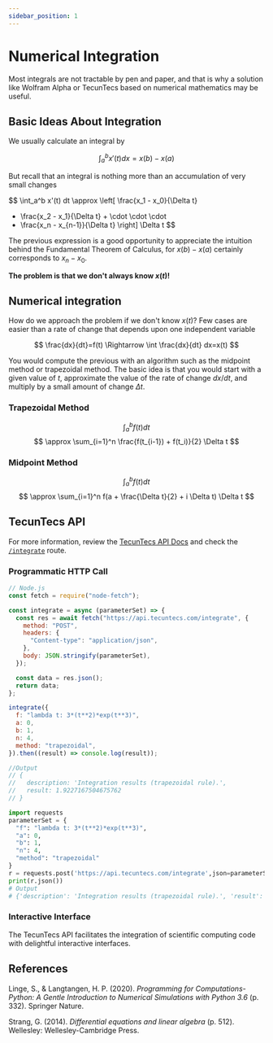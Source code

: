 ```yaml
---
sidebar_position: 1
---
```


# Numerical Integration

Most integrals are not tractable by pen and paper, and that 
is why a solution like Wolfram Alpha or TecunTecs based on 
numerical mathematics may be useful.

## Basic Ideas About Integration

We usually calculate an integral by

$$
\int_a^b x'(t) dx = x(b) - x(a)
$$

But recall that an integral is nothing more than an 
accumulation of very small changes

$$
\int_a^b x'(t) dt \approx 
\left[ \frac{x_1 - x_0}{\Delta t}
+ \frac{x_2 - x_1}{\Delta t} + \cdot \cdot \cdot
+ \frac{x_n - x_{n-1}}{\Delta t}
\right] \Delta t
$$

The previous expression is a good opportunity to 
appreciate the intuition behind the Fundamental Theorem of Calculus, 
for $x(b)-x(a)$ certainly corresponds to $x_n-x_0$.

**The problem is that we don't always know $x(t)$!**

## Numerical integration

How do we approach the problem if we don't know $x(t)$? Few cases are easier than a 
rate of change that depends upon one independent 
variable

$$
\frac{dx}{dt}=f(t) \Rightarrow \int \frac{dx}{dt} dx=x(t)
$$

You would compute the previous with an algorithm such as the midpoint method 
or trapezoidal method. The basic idea is that you would 
start with a given value of $t$, approximate the value 
of the rate of change $dx/dt$, 
and multiply by a small amount of change $\Delta t$.

### Trapezoidal Method

$$
\int_a^b f(t) dt
$$
$$
\approx \sum_{i=1}^n \frac{f(t_{i-1}) + f(t_i)}{2} \Delta t
$$

### Midpoint Method

$$
\int_a^b f(t) dt
$$
$$
\approx \sum_{i=1}^n f(a + \frac{\Delta t}{2} + i \Delta t) \Delta t
$$

## TecunTecs API

For more information, review the [TecunTecs API Docs](https://api.tecuntecs.com/api-docs/) and check the [`/integrate`](https://api.tecuntecs.com/api-docs/#/Dynamical%20systems/post_integrate) route.

### Programmatic HTTP Call



<Tabs>
<TabItem value="js" label="JavaScript">

```js
// Node.js
const fetch = require("node-fetch");

const integrate = async (parameterSet) => {
  const res = await fetch("https://api.tecuntecs.com/integrate", {
    method: "POST",
    headers: {
      "Content-type": "application/json",
    },
    body: JSON.stringify(parameterSet),
  });

  const data = res.json();
  return data;
};

integrate({
  f: "lambda t: 3*(t**2)*exp(t**3)",
  a: 0,
  b: 1,
  n: 4,
  method: "trapezoidal",
}).then((result) => console.log(result));

//Output
// {
//   description: 'Integration results (trapezoidal rule).',
//   result: 1.9227167504675762
// }

```

</TabItem>
<TabItem value="py" label="Python">

```py
import requests
parameterSet = {
  "f": "lambda t: 3*(t**2)*exp(t**3)",
  "a": 0,
  "b": 1,
  "n": 4,
  "method": "trapezoidal"
}
r = requests.post('https://api.tecuntecs.com/integrate',json=parameterSet)
print(r.json())
# Output
# {'description': 'Integration results (trapezoidal rule).', 'result': 1.9227167504675762}
```

</TabItem>
</Tabs>


### Interactive Interface

The TecunTecs API facilitates the integration of scientific computing code 
with delightful interactive interfaces.



<Calculator 
    title="Single variable integrator" 
    onCalculate={integrate} 
    paramInfo={paramInfo} 
    resultComponent={ResultContainer} 
/>


## References

Linge, S., & Langtangen, H. P. (2020). _Programming for Computations-Python: A Gentle Introduction to Numerical Simulations with Python 3.6_ (p. 332). Springer Nature.

Strang, G. (2014). _Differential equations and linear algebra_ (p. 512). Wellesley: Wellesley-Cambridge Press.

